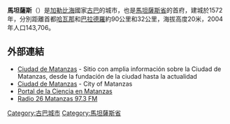 {{Infobox settlement
<!--See the Table at Infobox Settlement for all fields and descriptions of usage-->
<!-- Basic info  ---------------->
|official_name          = 馬坦薩斯
|other_name             = 
|native_name            = 
|nickname               = 
|settlement_type        = 
|motto                  = 
<!-- images and maps  ----------->
|image_skyline          = Cuba - Matanzas - Matanzas from Ermita de Monserrate church.jpg
|imagesize              = 260px
|image_caption          = 
|image_flag             = 
|flag_size              =
|image_seal             = 
|seal_size              =
|image_shield           = 
|shield_size            =
|city_logo              =
|citylogo_size          =
|image_map              = 
|mapsize                = 
|map_caption            = 
|map_caption1           = 
|image_dot_map          = 
|dot_mapsize            = 
|dot_map_caption        = 
|dot_x =   |dot_y = 
|pushpin_map            = Cuba
|pushpin_label_position = none
|pushpin_map_caption    = 
|pushpin_mapsize        = 260
<!-- Location ------------------>
|coordinates_display    = inline,title
|coordinates_region     = CU
|subdivision_type       = 國家
|subdivision_name       = {{flag|Cuba}}
|subdivision_type1      = 省
|subdivision_name1      = [[馬坦薩斯省|馬坦薩斯省]]
|subdivision_type2      = 
|subdivision_name2      = 
|subdivision_type3      = 
|subdivision_name3      = 
|subdivision_type4      = 
|subdivision_name4      =
<!-- Politics ----------------->
|government_footnotes   =
|government_type        =
|leader_title           = 
|leader_name            = 
|leader_title1          = 
|leader_name1           = 
|leader_title2          = 
|leader_name2           = 
|leader_title3          = 
|leader_name3           = 
|leader_title4          = 
|leader_name4           = 
|established_title      = 
|established_date       = 
|established_title2     = 
|established_date2      = 
|established_title3     = 
|established_date3      = 
<!-- Area    --------------------->
|area_magnitude         = 
|unit_pref                = 
|area_footnotes           =
|area_total_km2           = 317
|area_land_km2            = <!--See table @ Template:Infobox Settlement for details on automatic unit conversion-->
|area_water_km2           =
|area_land_sq_mi          =
|area_blank1_title        =
|area_blank1_km2          =
<!-- Population   ----------------------->
|population_as_of               = 2004
|population_footnotes           = 
|population_note                = 
|population_total               = 143706
|population_density_km2         = 453.3
|population_urban               =
|population_density_urban_km2   =
|population_blank1_title        =
|population_blank1              =
<!-- General information  --------------->
|timezone               = [[北美東部時區|北美東部時區]]
|utc_offset             = -5
|timezone_DST           = 
|utc_offset_DST         = 
|latd= 23|latm= 03|lats= 4|latNS=N
|longd= 81|longm= 34|longs= 31|longEW=W
|elevation_footnotes    =  <!--for references: use <ref> </ref> tags-->
|elevation_m            = 20
<!-- Area/postal codes & others -------->
|postal_code_type       = 
|postal_code            = 
|area_code              = +53-52
|blank_name             =
|blank_info             =
|blank1_name            =
|blank1_info            =
|website                = 
|footnotes              = 
}} <!--Infobox ends-->

'''馬坦薩斯'''（{{lang-es|Matanzas}}）是[[加勒比海|加勒比海]]國家[[古巴|古巴]]的城市，也是[[馬坦薩斯省|馬坦薩斯省]]的首府，建城於1572年，分別距離首都[[哈瓦那|哈瓦那]]和[[巴拉德羅|巴拉德羅]]約90公里和32公里，海拔高度20米，2004年人口143,706。

==外部連結==
*[https://web.archive.org/web/20200118172723/http://www.matanzascity.org/ Ciudad de Matanzas] - Sitio con amplia información sobre la Ciudad de Matanzas, desde la fundación de la ciudad hasta la actualidad  {{es icon}}
*[http://www.guije.com/pueblo/matanzas/index.htm Ciudad de Matanzas] {{Wayback|url=http://www.guije.com/pueblo/matanzas/index.htm |date=20210429091946 }} - City of Matanzas {{es icon}}
*[http://www.atenas.inf.cu/ Portal de la Ciencia en Matanzas] {{Wayback|url=http://www.atenas.inf.cu/ |date=20060824073039 }} {{es icon}}
*[https://archive.is/20040211155819/http://www.radio26.co.cu/ Radio 26 Matanzas 97.3 FM] {{es icon}}



{{Authority control}}
[[Category:古巴城市|Category:古巴城市]]
[[Category:馬坦薩斯省|Category:馬坦薩斯省]]